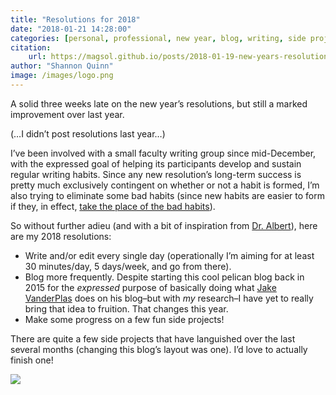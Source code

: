```yaml
---
title: "Resolutions for 2018"
date: "2018-01-21 14:28:00"
categories: [personal, professional, new year, blog, writing, side projects, research]
citation:
    url: https://magsol.github.io/posts/2018-01-19-new-years-resolutions/
author: "Shannon Quinn"
image: /images/logo.png
---
```


A solid three weeks late on the new year's resolutions, but still a marked improvement over last year.

(...I didn't post resolutions last year...)

I've been involved with a small faculty writing group since mid-December, with
the expressed goal of helping its participants develop and sustain regular
writing habits. Since any new resolution's long-term success is pretty much
exclusively contingent on whether or not a habit is formed, I'm also trying
to eliminate some bad habits (since new habits are easier to form if they,
in effect, [take the place of the bad habits](https://jamesclear.com/three-steps-habit-change)).

So without further adieu (and with a bit of inspiration from
[Dr. Albert](https://punkrockor.com/2018/01/02/punk-rock-ors-new-years-resolutions/)),
here are my 2018 resolutions:

 - Write and/or edit every single day (operationally I'm aiming for at least
30 minutes/day, 5 days/week, and go from there).
 - Blog more frequently. Despite starting this cool pelican blog back in 2015
for the _expressed_ purpose of basically doing what
[Jake VanderPlas](https://jakevdp.github.io/) does on his blog--but with _my_
research--I have yet to really bring that idea to fruition. That changes this year.
 - Make some progress on a few fun side projects!

There are quite a few side projects that have languished over the last several
months (changing this blog's layout was one). I'd love to actually finish one!

![](snow_bunny.png){.preview-image fig-alt="Our showshoe hare, aka our white rabbit, Clover, out exploring in the snow dusting we recently got."}
